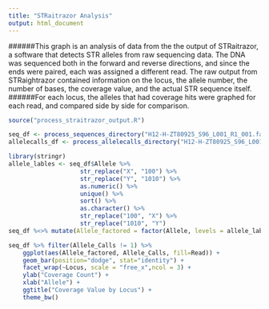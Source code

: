 ```yaml
---
title: "STRaitrazor Analysis"
output: html_document
---
```


######This graph is an analysis of data from the the output of STRaitrazor, a software that detects STR alleles from raw sequencing data. The DNA was sequenced both in the forward and reverse directions, and since the ends were paired, each was assigned a different read. The raw output from STRaightrazor contained information on the locus, the allele number, the number of bases, the coverage value, and the actual STR sequence itself.
######For each locus, the alleles that had coverage hits were graphed for each read, and compared side by side for comparison. 

```r
source("process_straitrazor_output.R")
``` 


```r
seq_df <- process_sequences_directory("H12-H-ZT80925_S96_L001_R1_001.fastq.STRaitRazor/PE_MiSeq_ALL/")
allelecalls_df <- process_allelecalls_directory("H12-H-ZT80925_S96_L001_R1_001.fastq.STRaitRazor/PE_MiSeq_ALL/")
```

```r
library(stringr)
allele_lables <- seq_df$Allele %>% 
                    str_replace("X", "100") %>% 
                    str_replace("Y", "1010") %>% 
                    as.numeric() %>% 
                    unique() %>% 
                    sort() %>% 
                    as.character() %>% 
                    str_replace("100", "X") %>% 
                    str_replace("1010", "Y")
seq_df %<>% mutate(Allele_factored = factor(Allele, levels = allele_lables))
```


```r
seq_df %>% filter(Allele_Calls != 1) %>% 
    ggplot(aes(Allele_factored, Allele_Calls, fill=Read)) +
    geom_bar(position="dodge", stat="identity") +
    facet_wrap(~Locus, scale = "free_x",ncol = 3) + 
    ylab("Coverage Count") +
    xlab("Allele") +
    ggtitle("Coverage Value by Locus") +
    theme_bw()
```

